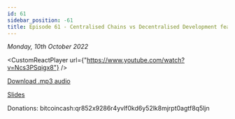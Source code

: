 ```yaml
---
id: 61
sidebar_position: -61
title: Episode 61 - Centralised Chains vs Decentralised Development feat Kilian
---
```



_Monday, 10th October 2022_

<CustomReactPlayer
  url={"https://www.youtube.com/watch?v=Ncs3PSqigx8"} />

[Download .mp3 audio](https://drive.google.com/file/d/1Pm0uJxxuf3ecVg2tK45UfXp87Qxv6llb/view?usp=sharing)

[Slides](https://docs.google.com/presentation/d/1bE3H4a2hIZbcz-nF1MVZ3EtUXdShelyLOD3rFY3uZ7U/edit?usp=sharing)

Donations: bitcoincash:qr852x9286r4yvlf0kd6y52lk8mjrpt0agtf8q5ljn
